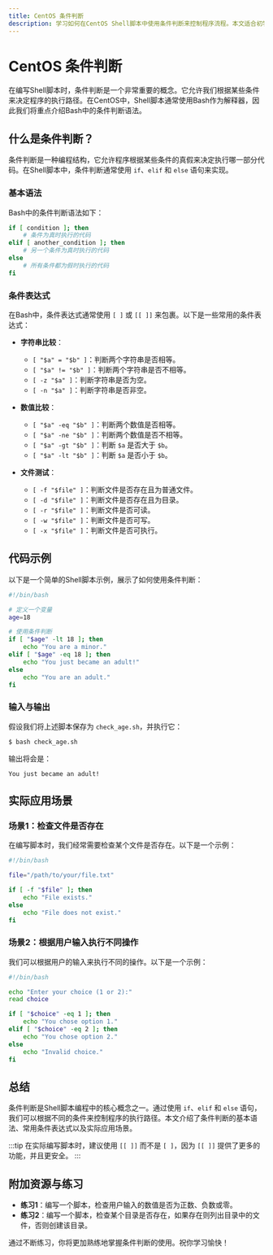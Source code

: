 ```yaml
---
title: CentOS 条件判断
description: 学习如何在CentOS Shell脚本中使用条件判断来控制程序流程。本文适合初学者，包含基础语法、代码示例和实际应用场景。
---
```


# CentOS 条件判断

在编写Shell脚本时，条件判断是一个非常重要的概念。它允许我们根据某些条件来决定程序的执行路径。在CentOS中，Shell脚本通常使用Bash作为解释器，因此我们将重点介绍Bash中的条件判断语法。

## 什么是条件判断？

条件判断是一种编程结构，它允许程序根据某些条件的真假来决定执行哪一部分代码。在Shell脚本中，条件判断通常使用 `if`、`elif` 和 `else` 语句来实现。

### 基本语法

Bash中的条件判断语法如下：

```bash
if [ condition ]; then
    # 条件为真时执行的代码
elif [ another_condition ]; then
    # 另一个条件为真时执行的代码
else
    # 所有条件都为假时执行的代码
fi
```

### 条件表达式

在Bash中，条件表达式通常使用 `[ ]` 或 `[[ ]]` 来包裹。以下是一些常用的条件表达式：

- **字符串比较**：
  - `[ "$a" = "$b" ]`：判断两个字符串是否相等。
  - `[ "$a" != "$b" ]`：判断两个字符串是否不相等。
  - `[ -z "$a" ]`：判断字符串是否为空。
  - `[ -n "$a" ]`：判断字符串是否非空。

- **数值比较**：
  - `[ "$a" -eq "$b" ]`：判断两个数值是否相等。
  - `[ "$a" -ne "$b" ]`：判断两个数值是否不相等。
  - `[ "$a" -gt "$b" ]`：判断 `$a` 是否大于 `$b`。
  - `[ "$a" -lt "$b" ]`：判断 `$a` 是否小于 `$b`。

- **文件测试**：
  - `[ -f "$file" ]`：判断文件是否存在且为普通文件。
  - `[ -d "$file" ]`：判断文件是否存在且为目录。
  - `[ -r "$file" ]`：判断文件是否可读。
  - `[ -w "$file" ]`：判断文件是否可写。
  - `[ -x "$file" ]`：判断文件是否可执行。

## 代码示例

以下是一个简单的Shell脚本示例，展示了如何使用条件判断：

```bash
#!/bin/bash

# 定义一个变量
age=18

# 使用条件判断
if [ "$age" -lt 18 ]; then
    echo "You are a minor."
elif [ "$age" -eq 18 ]; then
    echo "You just became an adult!"
else
    echo "You are an adult."
fi
```

### 输入与输出

假设我们将上述脚本保存为 `check_age.sh`，并执行它：

```bash
$ bash check_age.sh
```

输出将会是：

```
You just became an adult!
```

## 实际应用场景

### 场景1：检查文件是否存在

在编写脚本时，我们经常需要检查某个文件是否存在。以下是一个示例：

```bash
#!/bin/bash

file="/path/to/your/file.txt"

if [ -f "$file" ]; then
    echo "File exists."
else
    echo "File does not exist."
fi
```

### 场景2：根据用户输入执行不同操作

我们可以根据用户的输入来执行不同的操作。以下是一个示例：

```bash
#!/bin/bash

echo "Enter your choice (1 or 2):"
read choice

if [ "$choice" -eq 1 ]; then
    echo "You chose option 1."
elif [ "$choice" -eq 2 ]; then
    echo "You chose option 2."
else
    echo "Invalid choice."
fi
```

## 总结

条件判断是Shell脚本编程中的核心概念之一。通过使用 `if`、`elif` 和 `else` 语句，我们可以根据不同的条件来控制程序的执行路径。本文介绍了条件判断的基本语法、常用条件表达式以及实际应用场景。

:::tip
在实际编写脚本时，建议使用 `[[ ]]` 而不是 `[ ]`，因为 `[[ ]]` 提供了更多的功能，并且更安全。
:::

## 附加资源与练习

- **练习1**：编写一个脚本，检查用户输入的数值是否为正数、负数或零。
- **练习2**：编写一个脚本，检查某个目录是否存在，如果存在则列出目录中的文件，否则创建该目录。

通过不断练习，你将更加熟练地掌握条件判断的使用。祝你学习愉快！